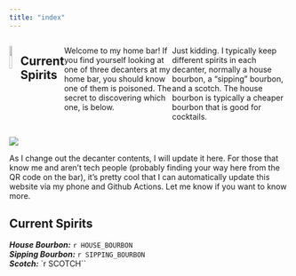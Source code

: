 ```yaml
---
title: "index"
---
```



:::: {style="display: flex;"}

::: {}
![](./images/learys-bar-logo.jpeg){width=50%}

:::

::: {}


## Current Spirits

Welcome to my home bar!  If you find yourself looking at one of three decanters at my home bar, you should know one of them is poisoned.  The secret to discovering which one, is below.

Just kidding.  I typically keep different spirits in each decanter, normally a house bourbon, a "sipping" bourbon, and a scotch. The house bourbon is typically a cheaper bourbon that is good for cocktails.  

:::

::::

![](./images/decanters.jpeg)

As I change out the decanter contents, I will update it here.  For those that know me and aren't tech people (probably finding your way here from the QR code on the bar), it's pretty cool that I can automatically update this website via my phone and Github Actions.  Let me know if you want to know more.

## Current Spirits

***House Bourbon:*** `r HOUSE_BOURBON`  
***Sipping Bourbon:*** `r SIPPING_BOURBON`       
***Scotch:*** `r SCOTCH``    
